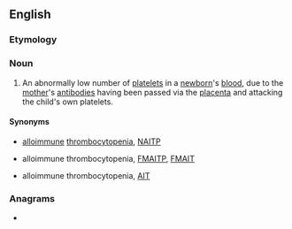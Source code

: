 {{also|nait|naît|näit|n-áit}}
==English==

===Etymology===
{{abbreviation of|en|[[neonatal]] [[alloimmune]] [[thrombocytopenia]]}}

===Noun===
{{wikipedia|neonatal alloimmune thrombocytopenia}}
{{en-noun|-}}

# {{lb|en|pathology}} An abnormally low number of [[platelets]] in a [[newborn]]'s [[blood]], due to the [[mother]]'s [[antibody|antibodies]] having been passed via the [[placenta]] and attacking the child's own platelets.

====Synonyms====
* {{l|en|neonatal}} [[alloimmune]] [[thrombocytopenia]], [[NAITP]]
* {{l|en|feto-maternal}} alloimmune thrombocytopenia, [[FMAITP]], [[FMAIT]]
* alloimmune thrombocytopenia, [[AIT]]

===Anagrams===
* {{anagrams|en|a=aint|Atin|TINA|Tain|Tani|Tian|Tina|ain't|aniṭ|anti|anti-|tain|tian|tina}}